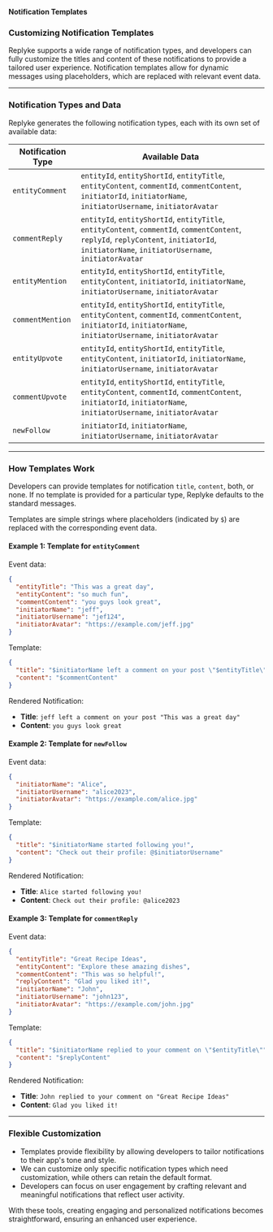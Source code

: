 
**Notification Templates**

### Customizing Notification Templates

Replyke supports a wide range of notification types, and developers can fully customize the titles and content of these notifications to provide a tailored user experience. Notification templates allow for dynamic messages using placeholders, which are replaced with relevant event data.

---

### Notification Types and Data

Replyke generates the following notification types, each with its own set of available data:

| Notification Type | Available Data                                                                                                   |
|------------------------|---------------------------------------------------------------------------------------------------------------------|
| `entityComment`        | `entityId`, `entityShortId`, `entityTitle`, `entityContent`, `commentId`, `commentContent`, `initiatorId`, `initiatorName`, `initiatorUsername`, `initiatorAvatar`            |
| `commentReply`         | `entityId`, `entityShortId`, `entityTitle`, `entityContent`, `commentId`, `commentContent`, `replyId`, `replyContent`, `initiatorId`, `initiatorName`, `initiatorUsername`, `initiatorAvatar` |
| `entityMention`        | `entityId`, `entityShortId`, `entityTitle`, `entityContent`, `initiatorId`, `initiatorName`, `initiatorUsername`, `initiatorAvatar`                              |
| `commentMention`       | `entityId`, `entityShortId`, `entityTitle`, `entityContent`, `commentId`, `commentContent`, `initiatorId`, `initiatorName`, `initiatorUsername`, `initiatorAvatar`            |
| `entityUpvote`         | `entityId`, `entityShortId`, `entityTitle`, `entityContent`, `initiatorId`, `initiatorName`, `initiatorUsername`, `initiatorAvatar`                              |
| `commentUpvote`        | `entityId`, `entityShortId`, `entityTitle`, `entityContent`, `commentId`, `commentContent`, `initiatorId`, `initiatorName`, `initiatorUsername`, `initiatorAvatar`            |
| `newFollow`            | `initiatorId`, `initiatorName`, `initiatorUsername`, `initiatorAvatar`                                                             |

---

### How Templates Work

Developers can provide templates for notification `title`, `content`, both, or none. If no template is provided for a particular type, Replyke defaults to the standard messages.

Templates are simple strings where placeholders (indicated by `$`) are replaced with the corresponding event data.

#### Example 1: Template for `entityComment`

Event data:
```json
{
  "entityTitle": "This was a great day",
  "entityContent": "so much fun",
  "commentContent": "you guys look great",
  "initiatorName": "jeff",
  "initiatorUsername": "jef124",
  "initiatorAvatar": "https://example.com/jeff.jpg"
}
```

Template:
```json
{
  "title": "$initiatorName left a comment on your post \"$entityTitle\"",
  "content": "$commentContent"
}
```

Rendered Notification:
- **Title**: `jeff left a comment on your post "This was a great day"`
- **Content**: `you guys look great`

#### Example 2: Template for `newFollow`

Event data:
```json
{
  "initiatorName": "Alice",
  "initiatorUsername": "alice2023",
  "initiatorAvatar": "https://example.com/alice.jpg"
}
```

Template:
```json
{
  "title": "$initiatorName started following you!",
  "content": "Check out their profile: @$initiatorUsername"
}
```

Rendered Notification:
- **Title**: `Alice started following you!`
- **Content**: `Check out their profile: @alice2023`

#### Example 3: Template for `commentReply`

Event data:
```json
{
  "entityTitle": "Great Recipe Ideas",
  "entityContent": "Explore these amazing dishes",
  "commentContent": "This was so helpful!",
  "replyContent": "Glad you liked it!",
  "initiatorName": "John",
  "initiatorUsername": "john123",
  "initiatorAvatar": "https://example.com/john.jpg"
}
```

Template:
```json
{
  "title": "$initiatorName replied to your comment on \"$entityTitle\"",
  "content": "$replyContent"
}
```

Rendered Notification:
- **Title**: `John replied to your comment on "Great Recipe Ideas"`
- **Content**: `Glad you liked it!`

---

### Flexible Customization

- Templates provide flexibility by allowing developers to tailor notifications to their app's tone and style.
- We can customize only specific notification types which need customization, while others can retain the default format.
- Developers can focus on user engagement by crafting relevant and meaningful notifications that reflect user activity.

With these tools, creating engaging and personalized notifications becomes straightforward, ensuring an enhanced user experience.

